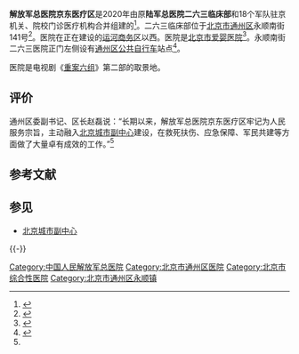 {{Infobox PRCG |color = darkgreen
|机构名称 = 中国人民解放军总医院京东医疗区<br /><small>（含原陆军总医院二六三临床部）</small>
|加挂牌子 =
|合署办公 = 
|上级机构 = 
|机构类型 = 
|军事级别 = 
|标志1 =
|职位1 = 
|人员1 = 
|衔级1 = 
|职位2 = 
|人员2 = 
|衔级2 = 
|职位3 =
|人员3 =
|职位4 =
|人员4 =
|地址1 = [[北京市|北京市]][[通州区_(北京市)|通州区]][[永顺南街|永顺南街]]141号<ref name="北京市政务公开惠民便民地图" />
|坐标1 = {{Coord|39.91379|116.64109|type:landmark_region:CN-11_source:GoogleMaps|display=inline,title}}
|邮编1 = 
|电话1 = 010-66856048<ref name="北京市政务公开惠民便民地图" />
|官网 = 
|成立时间 = 
|image1 = PLAGH Jingdong Medical Quarter (20220608120208).jpg
|caption1 = 
}}
'''解放军总医院京东医疗区'''是2020年由原'''陆军总医院二六三临床部'''和18个军队驻京机关、院校门诊医疗机构合并组建的<ref name="赵磊">{{cite web |title=区领导八一前夕分别走访慰问驻通部队官兵 |url=http://www.bjtzh.gov.cn/bjtz/zyhd/202008/1310228.shtml |website=北京市通州区人民政府 |accessdate=2020-09-11}}</ref>。二六三临床部位于[[北京市|北京市]][[通州区_(北京市)|通州区]]永顺南街141号<ref name="北京市政务公开惠民便民地图">{{cite web |author1=北京市卫生健康委员会 |title=中国人民解放军第二六三医院 |url=https://map.beijing.gov.cn/place?placeId=5bc45b55080b8545d7f38b51&categoryId=zcjg |website=北京市政务公开惠民便民地图 |accessdate=2020-09-11}}</ref>。医院在正在建设的[[运河商务区|运河商务区]]以西。医院是[[北京市爱婴医院|北京市爱婴医院]]<ref>{{cite web |title=北京市爱婴医院名单 |url=http://www.nhc.gov.cn/ewebeditor/uploadfile/2015/11/20151117160507435.doc |accessdate=2020-09-11}}</ref>。永顺南街二六三医院正门左侧设有[[通州区公共自行车|通州区公共自行车]]站点<ref>{{cite web |author1=城市管理委员会 |title=公共自行车2020年6月运营情况 |url=http://www.bjtzh.gov.cn/zfxxgk/tzq11L012/ggzxcyy52/2020-07/02/content_385f6c03f06c49008cb5f4c7f2a2dbf0.shtml |website=北京市通州区人民政府}}</ref>。

医院是电视剧《[[重案六组|重案六组]]》第二部的取景地。
==评价==

通州区委副书记、区长赵磊说：“长期以来，解放军总医院京东医疗区牢记为人民服务宗旨，主动融入[[北京城市副中心|北京城市副中心]]建设，在救死扶伤、应急保障、军民共建等方面做了大量卓有成效的工作。”<ref name="赵磊" />

== 参考文献 ==
{{Reflist}}

== 参见 ==
* [[北京城市副中心|北京城市副中心]]

{{-}}
{{北京城市副中心 |state = collapsed }}

[[Category:中国人民解放军总医院|Category:中国人民解放军总医院]]
[[Category:北京市通州区医院|Category:北京市通州区医院]]
[[Category:北京市综合性医院|Category:北京市综合性医院]]
[[Category:北京市通州区永顺镇|Category:北京市通州区永顺镇]]